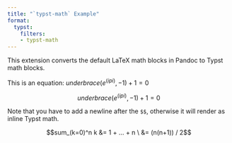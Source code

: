 ```yaml
---
title: "`typst-math` Example"
format:
  typst:
    filters:
    - typst-math
---
```


This extension converts the default LaTeX math blocks in Pandoc to Typst math blocks.

This is an equation: $underbrace(e^(i pi), -1) + 1 = 0$

$$
underbrace(e^(i pi), -1) + 1 = 0
$$

Note that you have to add a newline after the `$$`, otherwise it will render as inline Typst math.

$$sum_(k=0)^n k
  &= 1 + ... + n \
  &= (n(n+1)) / 2$$